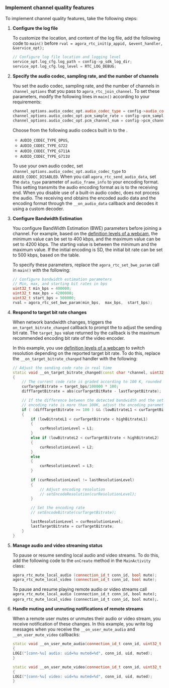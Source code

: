 <PlatformWrapper platform="linux-c">

### Implement channel quality features

To implement channel quality features, take the following steps:

1. **Configure the <Vpd k="SDK" /> log file**

    To customize the location, and content of the log file, add the following code to `main()` before `rval = agora_rtc_init(p_appid, &event_handler, &service_opt);`

    ```cpp
    // Configure log file location and logging level
    service_opt.log_cfg.log_path = config->p_sdk_log_dir;
    service_opt.log_cfg.log_level = RTC_LOG_DEBUG;
    ```

1. **Specify the audio codec, sampling rate, and the number of channels**

    You set the audio codec, sampling rate, and the number of channels in `channel_options` that you pass to `agora_rtc_join_channel`. To set these parameters, modify the following lines in `main()` according to your requirements:

    ```cpp
    channel_options.audio_codec_opt.audio_codec_type = config->audio_codec_type;
    channel_options.audio_codec_opt.pcm_sample_rate = config->pcm_sample_rate;
    channel_options.audio_codec_opt.pcm_channel_num = config->pcm_channel_num;
    ```
  
    Choose from the following audio codecs built in to the <Vpd k="SDK" />. 
    
    * `AUDIO_CODEC_TYPE_OPUS`, 
    * `AUDIO_CODEC_TYPE_G722`
    * `AUDIO_CODEC_TYPE_G711A`
    * `AUDIO_CODEC_TYPE_G711U` 
    
    To use your own audio codec, set `channel_options.audio_codec_opt.audio_codec_type` to `AUDIO_CODEC_DISABLED`. When you call `agora_rtc_send_audio_data`, set the `data_type` parameter of `audio_frame_info` to your encoding format. This setting transmits the audio encoding format as is to the receiving end. When you disable use of a built-in audio codec, <Vpd k="SDK" /> does not process the audio. The receiving end obtains the encoded audio data and the encoding format through the `__on_audio_data` callback and decodes it using a custom decoder.
    
1. **Configure Bandwidth Estimation**  

    You configure BandWidth Estimation (BWE) parameters before joining a channel. For example, based on the [definition levels of a webcam](#definition-levels-of-a-webcam), the minimum value can be set to 400 kbps, and the maximum value can be set to 4200 kbps. The starting value is between the minimum and the maximum value. If the initial encoding is SD, the initial bit rate can be set to 500 kbps, based on the table.

    To specify these parameters, replace the `agora_rtc_set_bwe_param` call in `main()` with the following:
    
    ```cpp
    // Configure bandwidth estimation parameters
    // Min, max, and starting bit rates in bps
    uint32_t min_bps = 400000;
    uint32_t max_bps = 4200000;
    uint32_t start_bps = 500000;
    rval = agora_rtc_set_bwe_param(min_bps,  max_bps,  start_bps);
    ```

1. **Respond to target bit rate changes**

    When network bandwidth changes, <Vpd k="SDK"/> triggers the `on_target_bitrate_changed` callback to prompt the <Vpl k="CLIENT"/> to adjust the sending bit rate. The `target_bps` value returned by the callback is the maximum recommended encoding bit rate of the video encoder.

    In this example, you use [definition levels of a webcam](#definition-levels-of-a-webcam) to switch resolution depending on the reported target bit rate. To do this, replace the `__on_target_bitrate_changed` handler with the following:

    ```cpp
    // Adjust the sending code rate in real time
    static void __on_target_bitrate_changed(const char *channel, uint32_t target_bps)
    {
        // The current code rate is graded according to 100 K, rounded down
        curTargetBitrate = target_bps/100000 * 100;
        diffTargetBitrate = abs(curTargetBitRate - lastTargetBitrate);

        // If the difference between the detected bandwidth and the set 
        // encoding rate is more than 100K, adjust the encoding parameters
        if ( (diffTargetBitrate >= 100 ) && (lowBitrateL1 < curTargetBitrate < highBitrateL3) )
        {
            if (lowBitrateL1 < curTargetBitrate < highBitrateL1)
            {
                curResolutionLevel = L1;
            }
            else if (lowBitrateL2 < curTargetBitrate < highBitrateL2)
            {
                curResolutionLevel = L2;
            }
            else
            {
                curResolutionLevel = L3;
            }
            
            if (curResolutionLevel != lastResolutionLevel)
            {
                // Adjust encoding resolution
                // setEncodeResolution(curResolutionLevel);
            }

            // Set the encoding rate
            // setEncodeBitrate(curTargetBitrate);

            lastResolutionLevel = curResolutionLevel;
            lastTargetBitrate = curTargetBitrate;
        }
    }
    ```

1. **Manage audio and video streaming status**

    To pause or resume sending local audio and video streams. To do this, add the following code to the `onCreate` method in the `MainActivity` class:
    
    ```cpp
    agora_rtc_mute_local_audio (connection_id_t conn_id, bool mute);
    agora_rtc_mute_local_video (connection_id_t conn_id, bool mute);
    ```
    
    To pause and resume playing remote audio or video streams call `agora_rtc_mute_local_audio (connection_id_t conn_id, bool mute);`  `agora_rtc_mute_local_video (connection_id_t conn_id, bool mute);`.

1. **Handle muting and unmuting notifications of remote streams**

    When a remote user mutes or unmutes their audio or video stream, you receive notification of these changes. In this example, you write log messages when you receive the `__on_user_mute_audio` and `__on_user_mute_video` callbacks:

    ```cpp
    static void __on_user_mute_audio(connection_id_t conn_id, uint32_t uid, bool muted)
    {
    LOGI("[conn-%u] audio: uid=%u muted=%d", conn_id, uid, muted);
    }

    static void __on_user_mute_video(connection_id_t conn_id, uint32_t uid, bool muted)
    {
    LOGI("[conn-%u] video: uid=%u muted=%d", conn_id, uid, muted);
    }
    ```

</PlatformWrapper>
